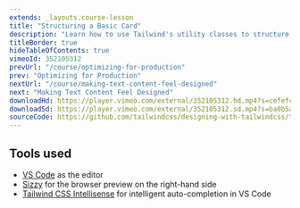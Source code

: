 ```yaml
---
extends: _layouts.course-lesson
title: "Structuring a Basic Card"
description: "Learn how to use Tailwind's utility classes to structure a basic card component."
titleBorder: true
hideTableOfContents: true
vimeoId: 352105312
prevUrl: "/course/optimizing-for-production"
prev: "Optimizing for Production"
nextUrl: "/course/making-text-content-feel-designed"
next: "Making Text Content Feel Designed"
downloadHd: https://player.vimeo.com/external/352105312.hd.mp4?s=cefefca8226bd584870def9e72b507a711eed8f7&profile_id=169&download=1
downloadSd: https://player.vimeo.com/external/352105312.sd.mp4?s=ba0b5a88d90af09ab7b52c68d850b738de5f94f8&profile_id=165&download=1
sourceCode: https://github.com/tailwindcss/designing-with-tailwindcss/tree/master/02-designing-an-image-card/01-structuring-a-basic-card
---
```


## Tools used

- [VS Code](https://code.visualstudio.com/) as the editor
- [Sizzy](https://adamwathan.me/sizzy) for the browser preview on the right-hand side
- [Tailwind CSS Intellisense](https://marketplace.visualstudio.com/items?itemName=bradlc.vscode-tailwindcss) for intelligent auto-completion in VS Code
